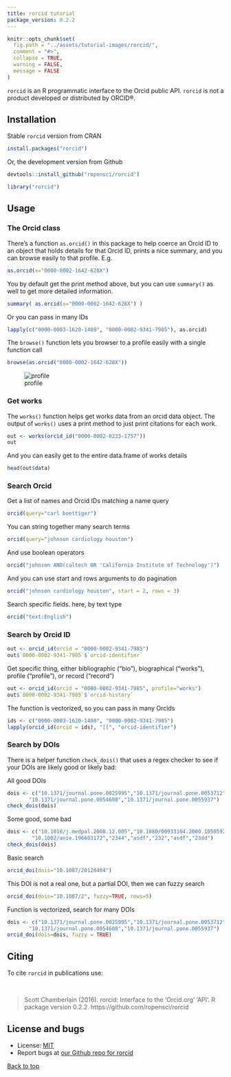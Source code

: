 ```yaml
---
title: rorcid tutorial
package_version: 0.2.2
---
```


```r
knitr::opts_chunk$set(
  fig.path = "../assets/tutorial-images/rorcid/",
  comment = "#>",
  collapse = TRUE,
  warning = FALSE,
  message = FALSE
)
```

`rorcid` is an R programmatic interface to the Orcid public API. `rorcid` is not a product developed or distributed by ORCID®.

<section id="installation">

## Installation

Stable `rorcid` version from CRAN

```r
install.packages("rorcid")
```

Or, the development version from Github

```r
devtools::install_github("ropensci/rorcid")
```

```r
library("rorcid")
```

<section id="usage">

## Usage

### The Orcid class

There's a function `as.orcid()` in this package to help coerce an Orcid ID to an object that holds details for that Orcid ID, prints a nice summary, and you can browse easily to that profile. E.g.

```r
as.orcid(x="0000-0002-1642-628X")
```

You by default get the print method above, but you can use `summary()` as well to get more detailed information.

```r
summary( as.orcid(x="0000-0002-1642-628X") )
```

Or you can pass in many IDs

```r
lapply(c("0000-0003-1620-1408", "0000-0002-9341-7985"), as.orcid)
```

The `browse()` function lets you browser to a profile easily with a single function call

```r
browse(as.orcid("0000-0002-1642-628X"))
```

![profile](http://f.cl.ly/items/3d1o0k1X3R1U110C0u1u/Screen%20Shot%202015-02-10%20at%207.21.57%20PM.png)

### Get works

The `works()` function helps get works data from an orcid data object. The output of `works()` uses a print method to just print citations for each work.

```r
out <- works(orcid_id("0000-0002-0233-1757"))
out
```

And you can easily get to the entire data.frame of works details

```r
head(out$data)
```

### Search Orcid

Get a list of names and Orcid IDs matching a name query

```r
orcid(query="carl boettiger")
```

You can string together many search terms

```r
orcid(query="johnson cardiology houston")
```

And use boolean operators

```r
orcid("johnson AND(caltech OR 'California Institute of Technology')")
```

And you can use start and rows arguments to do pagination

```r
orcid("johnson cardiology houston", start = 2, rows = 3)
```

Search specific fields. here, by text type

```r
orcid("text:English")
```

### Search by Orcid ID

```r
out <- orcid_id(orcid = "0000-0002-9341-7985")
out$`0000-0002-9341-7985`$`orcid-identifier`
```

Get specific thing, either bibliographic ("bio"), biographical ("works"), profile ("profile"), or record ("record")

```r
out <- orcid_id(orcid = "0000-0002-9341-7985", profile="works")
out$`0000-0002-9341-7985`$`orcid-history`
```

The function is vectorized, so you can pass in many Orcids

```r
ids <- c("0000-0003-1620-1408", "0000-0002-9341-7985")
lapply(orcid_id(orcid = ids), "[[", "orcid-identifier")
```

### Search by DOIs

There is a helper function `check_dois()` that uses a regex checker to see if your DOIs are likely good or likely bad:

All good DOIs

```r
dois <- c("10.1371/journal.pone.0025995","10.1371/journal.pone.0053712",
       "10.1371/journal.pone.0054608","10.1371/journal.pone.0055937")
check_dois(dois)
```

Some good, some bad

```r
dois <- c("10.1016/j.medpal.2008.12.005","10.1080/00933104.2000.10505926","10.1037/a0024480",
        "10.1002/anie.196603172","2344","asdf","232","asdf","23dd")
check_dois(dois)
```

Basic search

```r
orcid_doi(dois="10.1087/20120404")
```

This DOI is not a real one, but a partial DOI, then we can fuzzy search

```r
orcid_doi(dois="10.1087/2", fuzzy=TRUE, rows=5)
```

Function is vectorized, search for many DOIs

```r
dois <- c("10.1371/journal.pone.0025995","10.1371/journal.pone.0053712",
       "10.1371/journal.pone.0054608","10.1371/journal.pone.0055937")
orcid_doi(dois=dois, fuzzy = TRUE)
```


<section id="citing">

## Citing

To cite `rorcid` in publications use:

<br>

> Scott Chamberlain (2016). rorcid: Interface to the 'Orcid.org' 'API'. R package version 0.2.2.
https://github.com/ropensci/rorcid

<section id="license_bugs">

## License and bugs

* License: [MIT](http://opensource.org/licenses/MIT)
* Report bugs at [our Github repo for rorcid](https://github.com/ropensci/rorcid/issues?state=open)

[Back to top](#top)
